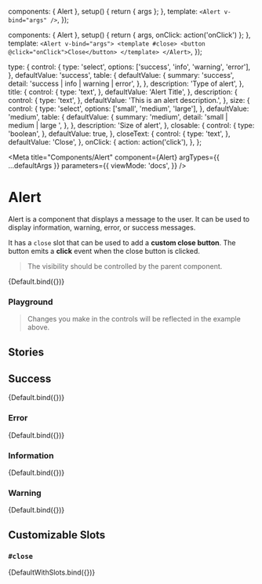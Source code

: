 

  components: { Alert },
  setup() {
    return { args };
  },
  template: `<Alert v-bind="args" />`,
});

  components: { Alert },
  setup() {
    return { args, onClick: action('onClick') };
  },
  template: `<Alert v-bind="args">
    <template #close>
      <button @click="onClick">Close</button>
    </template>
  </Alert>`,
});

  type: {
    control: {
      type: 'select',
      options: ['success', 'info', 'warning', 'error'],
    },
    defaultValue: 'success',
    table: {
      defaultValue: {
        summary: 'success',
        detail: 'success | info | warning | error',
      },
    },
    description: 'Type of alert',
  },
  title: {
    control: {
      type: 'text',
    },
    defaultValue: 'Alert Title',
  },
  description: {
    control: {
      type: 'text',
    },
    defaultValue: 'This is an alert description.',
  },
  size: {
    control: {
      type: 'select',
      options: ['small', 'medium', 'large'],
    },
    defaultValue: 'medium',
    table: {
      defaultValue: {
        summary: 'medium',
        detail: 'small | medium | large ',
      },
    },
    description: 'Size of alert',
  },
  closable: {
    control: {
      type: 'boolean',
    },
    defaultValue: true,
  },
  closeText: {
    control: {
      type: 'text',
    },
    defaultValue: 'Close',
  },
  onClick: {
    action: action('click'),
  },
};

<Meta
  title="Components/Alert"
  component={Alert}
  argTypes={{ ...defaultArgs }}
  parameters={{
    viewMode: 'docs',
  }}
/>

# Alert

Alert is a component that displays a message to the user. It can be used to display information, warning, error, or success messages.

It has a `close` slot that can be used to add a **custom close button**. The button emits a **click** event when the close button is clicked.

> The visibility should be controlled by the parent component.

<Canvas withSource="open">
  <Story
    name="Overview"
    argTypes={{ ...Default.argTypes }}
    args={{ type: 'success' }}
  >
    {Default.bind({})}
  </Story>
</Canvas>

### Playground

> Changes you make in the controls will be reflected in the example above.

<ArgsTable story="Overview" exclude={/^(click|close|on.*)$/} />

## Stories

## Success

<Canvas withSource="open">
  <Story
    name="Success"
    argTypes={{ ...Default.argTypes }}
    args={{ type: 'success' }}
  >
    {Default.bind({})}
  </Story>
</Canvas>

### Error

<Canvas withSource="open">
  <Story
    name="Error"
    argTypes={{ ...Default.argTypes }}
    args={{ type: 'error' }}
  >
    {Default.bind({})}
  </Story>
</Canvas>

### Information

<Canvas withSource="open">
  <Story
    name="Information"
    argTypes={{ ...Default.argTypes }}
    args={{
      type: 'info',
    }}
  >
    {Default.bind({})}
  </Story>
</Canvas>

### Warning

<Canvas withSource="open">
  <Story
    name="Warning"
    argTypes={{ ...Default.argTypes }}
    args={{
      type: 'warning',
    }}
  >
    {Default.bind({})}
  </Story>
</Canvas>

## Customizable Slots

### `#close`

<Canvas withSource="open">
  <Story
    name="Custom Close Button"
    argTypes={{ ...Default.argTypes }}
    args={{
      type: 'info',
    }}
  >
    {DefaultWithSlots.bind({})}
  </Story>
</Canvas>
